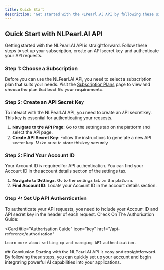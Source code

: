 ```yaml
---
title: Quick Start
description: 'Get started with the NLPearl.AI API by following these simple steps to set up your subscription, API secret key, and authentication.'
---
```



## Quick Start with NLPearl.AI API

Getting started with the NLPearl.AI API is straightforward. Follow these steps to set up your subscription, create an API secret key, and authenticate your API requests.


### Step 1: Choose a Subscription

Before you can use the NLPearl.AI API, you need to select a subscription plan that suits your needs. Visit the [Subscription Plans](#) page to view and choose the plan that best fits your requirements.

### Step 2: Create an API Secret Key

To interact with the NLPearl.AI API, you need to create an API secret key. This key is essential for authenticating your requests.

1. **Navigate to the API Page**: Go to the settings tab on the platform and select the API page.
2. **Create API Secret Key**: Follow the instructions to generate a new API secret key. Make sure to store this key securely.

### Step 3: Find Your Account ID

Your Account ID is required for API authentication. You can find your Account ID in the account details section of the settings tab.

1. **Navigate to Settings**: Go to the settings tab on the platform.
2. **Find Account ID**: Locate your Account ID in the account details section.

### Step 4: Set Up API Authentication

To authenticate your API requests, you need to include your Account ID and API secret key in the header of each request. Check On The Authorisation Guide:


<CardGroup cols={2}>
 
  <Card
    title="Authorisation Guide"
    icon="key"
    href="/api-reference/authorisation"
  >
    Learn more about setting up and managing API authentication.
  </Card>
</CardGroup>
## Conclusion
Starting with the NLPearl.AI API is easy and straightforward. By following these steps, you can quickly set up your account and begin integrating powerful AI capabilities into your applications.